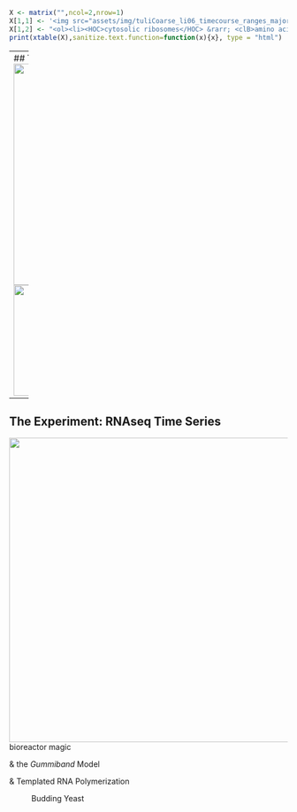 ```r
X <- matrix("",ncol=2,nrow=1)
X[1,1] <- '<img src="assets/img/tuliCoarse_li06_timecourse_ranges_major_nrm.png" height="120">'
X[1,2] <- "<ol><li><HOC>cytosolic ribosomes</HOC> &rarr; <clB>amino acid synthesis</clB></li><li><clC>mitochondrial ribosomes</clC> &rarr; <LOC>stress & catabolism</LOC></li></ol>"
print(xtable(X),sanitize.text.function=function(x){x}, type = "html")
```

--- 
## The Experiment: RNAseq Time Series
<img src="assets/img/sampling_day.png"  height="400"><img src="assets/img/fermentor_detailed.png" height="200">

--- 
## The Experiment: RNAseq Time Series
<img src="assets/img/sampling_context.png"  height="550"> bioreactor magic


 & the *Gummiband* Model
 
 & Templated RNA Polymerization
 
 : Budding Yeast
